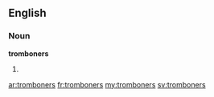 ==English==

===Noun===
'''tromboners'''

# {{plural of|[[tromboner]]}}

[[ar:tromboners]]
[[fr:tromboners]]
[[my:tromboners]]
[[sv:tromboners]]